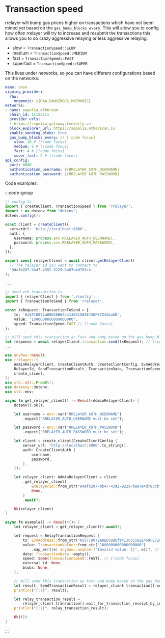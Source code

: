# Transaction speed

rrelayer will bump gas prices higher on transactions which have not been mined yet based on the `gas_bump_blocks_every`.
This will allow you to config how often rrelayer will try to increase and resubmit the transactions this allows you to
do crazy aggressive relaying or less aggressive relaying.

- slow = `TransactionSpeed::SLOW`
- medium = `TransactionSpeed::MEDIUM`
- fast = `TransactionSpeed::FAST`
- superfast = `TransactionSpeed::SUPER`

This lives under networks, so you can have different configurations based on the networks:

```yaml
name: base
signing_provider:
  raw:
    mnemonic: ${RAW_DANGEROUS_MNEMONIC}
networks:
- name: sepolia_ethereum
  chain_id: 11155111
  provider_urls:
  - https://sepolia.gateway.tenderly.co
  block_explorer_url: https://sepolia.etherscan.io
  enable_sending_blobs: true
  gas_bump_blocks_every: // [!code focus]
    slow: 10 # [!code focus]
    medium: 6 # [!code focus]
    fast: 4 # [!code focus]
    super_fast: 2 # [!code focus]
api_config:
  port: 8000
  authentication_username: ${RRELAYER_AUTH_USERNAME}
  authentication_password: ${RRELAYER_AUTH_PASSWORD}
```

Code examples:

:::code-group

```ts [node]
// config.ts
import { createClient, TransactionSpeed } from 'rrelayer';
import * as dotenv from "dotenv";
dotenv.config();

const client = createClient({
  serverUrl: 'http://localhost:8000',
  auth: {
    username: process.env.RRELAYER_AUTH_USERNAME!,
    password: process.env.RRELAYER_AUTH_PASSWORD!,
  },
});

export const relayerClient = await client.getRelayerClient(
  // The relayer id you want to connect to
  '94afb207-bb47-4392-9229-ba87e4d783cb',
);

...

// send-eth-transaction.ts
import { relayerClient } from './config';
import { TransactionToSend } from 'rrelayer';

const txRequest: TransactionToSend = {
    to: '0x5FCD072a0BD58B6fa413031582E450FE724dba6D',
    value: '1000000000000000000',
    speed: TransactionSpeed.FAST // [!code focus]
};

// Will send this transaction as fast and bump based on the gas_bump_blocks_every // [!code focus]
let response = await relayerClient.transaction.send(txRequest); // [!code focus]
...
```

```rust [rust]
use anyhow::Result;
use rrelayer::{
    AdminRelayerClient, CreateClientAuth, CreateClientConfig, EvmAddress, RelayTransactionRequest,
    RelayerId, SendTransactionResult, TransactionData, TransactionSpeed, TransactionValue,
    create_client,
};
use std::str::FromStr;
use dotenvy::dotenv;
use std::env;

async fn get_relayer_client() -> Result<AdminRelayerClient> {
    dotenv().ok();

    let username = env::var("RRELAYER_AUTH_USERNAME")
        .expect("RRELAYER_AUTH_USERNAME must be set");

    let password = env::var("RRELAYER_AUTH_PASSWORD")
        .expect("RRELAYER_AUTH_PASSWORD must be set");

    let client = create_client(CreateClientConfig {
        server_url: "http://localhost:8000".to_string(),
        auth: CreateClientAuth {
            username,
            password,
        },
    });

    let relayer_client: AdminRelayerClient = client
        .get_relayer_client(
            &RelayerId::from_str("94afb207-bb47-4392-9229-ba87e4d783cb")?,
            None,
        )
        .await?;

    Ok(relayer_client)
}

async fn example() -> Result<()> {
    let relayer_client = get_relayer_client().await?;

    let request = RelayTransactionRequest {
        to: EvmAddress::from_str("0x5FCD072a0BD58B6fa413031582E450FE724dba6D")?,
        value: TransactionValue::from_str("1000000000000000000")
            .map_err(|e| anyhow::anyhow!("Invalid value: {}", e))?, // 1 ETH in wei
        data: TransactionData::empty(),
        speed: Some(TransactionSpeed::FAST), // [!code focus]
        external_id: None,
        blobs: None,
    };

    // Will send this transaction as fast and bump based on the gas_bump_blocks_every // [!code focus]
    let result: SendTransactionResult = relayer_client.transaction().send(&request, None).await?; // [!code focus]
    println!("{:?}", result);

    let relay_transaction_result =
        relayer_client.transaction().wait_for_transaction_receipt_by_id(&result.id).await?;
    println!("{:?}", relay_transaction_result);

    Ok(())
}
```

:::
